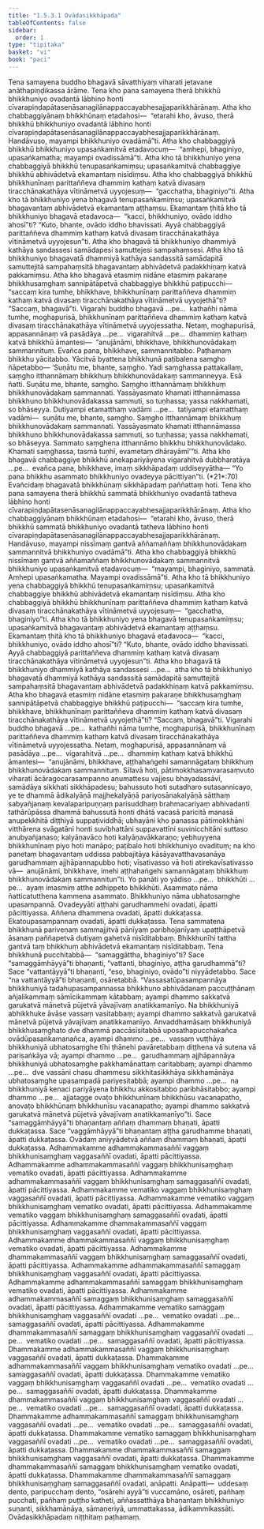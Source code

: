 ```yaml
---
title: "1.5.3.1 Ovādasikkhāpada"
tableOfContents: false
sidebar:
  order: 1
type: "tipitaka"
basket: "vi"
book: "paci"
---
```



<DynamicBreadcrumb />

<Division number="144" book="paci">

<Paragraph number="484" book="paci">
Tena samayena buddho bhagavā sāvatthiyaṃ viharati jetavane anāthapiṇḍikassa ārāme. Tena kho pana samayena therā bhikkhū bhikkhuniyo ovadantā lābhino honti cīvarapiṇḍapātasenāsanagilānappaccayabhesajjaparikkhārānaṃ. Atha kho chabbaggiyānaṃ bhikkhūnaṃ etadahosi—  “etarahi kho, āvuso, therā bhikkhū bhikkhuniyo ovadantā lābhino honti cīvarapiṇḍapātasenāsanagilānappaccayabhesajjaparikkhārānaṃ. Handāvuso, mayampi bhikkhuniyo ovadāmā”ti. Atha kho chabbaggiyā bhikkhū bhikkhuniyo upasaṅkamitvā etadavocuṃ—  “amhepi, bhaginiyo, upasaṅkamatha; mayampi ovadissāmā”ti.
</Paragraph>

<Paragraph number="485" book="paci">
Atha kho tā bhikkhuniyo yena chabbaggiyā bhikkhū tenupasaṅkamiṃsu; upasaṅkamitvā chabbaggiye bhikkhū abhivādetvā ekamantaṃ nisīdiṃsu. Atha kho chabbaggiyā bhikkhū bhikkhunīnaṃ parittaññeva dhammiṃ kathaṃ katvā divasaṃ tiracchānakathāya vītināmetvā uyyojesuṃ—  “gacchatha, bhaginiyo”ti. Atha kho tā bhikkhuniyo yena bhagavā tenupasaṅkamiṃsu; upasaṅkamitvā bhagavantaṃ abhivādetvā ekamantaṃ aṭṭhaṃsu. Ekamantaṃ ṭhitā kho tā bhikkhuniyo bhagavā etadavoca—  “kacci, bhikkhuniyo, ovādo iddho ahosī”ti? “Kuto, bhante, ovādo iddho bhavissati. Ayyā chabbaggiyā parittaññeva dhammiṃ kathaṃ katvā divasaṃ tiracchānakathāya vītināmetvā uyyojesun”ti. Atha kho bhagavā tā bhikkhuniyo dhammiyā kathāya sandassesi samādapesi samuttejesi sampahaṃsesi. Atha kho tā bhikkhuniyo bhagavatā dhammiyā kathāya sandassitā samādapitā samuttejitā sampahaṃsitā bhagavantaṃ abhivādetvā padakkhiṇaṃ katvā pakkamiṃsu.
</Paragraph>

<Paragraph number="486" book="paci">
Atha kho bhagavā etasmiṃ nidāne etasmiṃ pakaraṇe bhikkhusaṃghaṃ sannipātāpetvā chabbaggiye bhikkhū paṭipucchi—  “saccaṃ kira tumhe, bhikkhave, bhikkhunīnaṃ parittaññeva dhammiṃ kathaṃ katvā divasaṃ tiracchānakathāya vītināmetvā uyyojethā”ti? “Saccaṃ, bhagavā”ti. Vigarahi buddho bhagavā …pe…  kathañhi nāma tumhe, moghapurisā, bhikkhunīnaṃ parittaññeva dhammiṃ kathaṃ katvā divasaṃ tiracchānakathāya vītināmetvā uyyojessatha. Netaṃ, moghapurisā, appasannānaṃ vā pasādāya …pe…  vigarahitvā …pe…  dhammiṃ kathaṃ katvā bhikkhū āmantesi—  “anujānāmi, bhikkhave, bhikkhunovādakaṃ sammannituṃ. Evañca pana, bhikkhave, sammannitabbo. Paṭhamaṃ bhikkhu yācitabbo. Yācitvā byattena bhikkhunā paṭibalena saṃgho ñāpetabbo—
</Paragraph>

</Division>
<Division number="145" book="paci">

<Paragraph number="487" book="paci">
‘Suṇātu me, bhante, saṃgho. Yadi saṃghassa pattakallaṃ, saṃgho itthannāmaṃ bhikkhuṃ bhikkhunovādakaṃ sammanneyya. Esā ñatti.
</Paragraph>

<Paragraph number="488" book="paci">
Suṇātu me, bhante, saṃgho. Saṃgho itthannāmaṃ bhikkhuṃ bhikkhunovādakaṃ sammannati. Yassāyasmato khamati itthannāmassa bhikkhuno bhikkhunovādakassa sammuti, so tuṇhassa; yassa nakkhamati, so bhāseyya.
</Paragraph>

<Paragraph number="489" book="paci">
Dutiyampi etamatthaṃ vadāmi …pe…  tatiyampi etamatthaṃ vadāmi—  suṇātu me, bhante, saṃgho. Saṃgho itthannāmaṃ bhikkhuṃ bhikkhunovādakaṃ sammannati. Yassāyasmato khamati itthannāmassa bhikkhuno bhikkhunovādakassa sammuti, so tuṇhassa; yassa nakkhamati, so bhāseyya.
</Paragraph>

<Paragraph number="490" book="paci">
Sammato saṃghena itthannāmo bhikkhu bhikkhunovādako. Khamati saṃghassa, tasmā tuṇhī, evametaṃ dhārayāmī’”ti.
</Paragraph>

<Paragraph number="491" book="paci">
Atha kho bhagavā chabbaggiye bhikkhū anekapariyāyena vigarahitvā dubbharatāya …pe…  evañca pana, bhikkhave, imaṃ sikkhāpadaṃ uddiseyyātha—
</Paragraph>

</Division>
<Division number="146" book="paci">

<Paragraph number="492" book="paci">
<Emphasis>“Yo pana bhikkhu asammato bhikkhuniyo ovadeyya pācittiyan”</Emphasis>ti. (*21*:<Emphasis>70</Emphasis>)
</Paragraph>

<Paragraph number="493" book="paci">
Evañcidaṃ bhagavatā bhikkhūnaṃ sikkhāpadaṃ paññattaṃ hoti.
</Paragraph>

</Division>
<Division number="147" book="paci">

<Paragraph number="494" book="paci">
Tena kho pana samayena therā bhikkhū sammatā bhikkhuniyo ovadantā tatheva lābhino honti cīvarapiṇḍapātasenāsanagilānappaccayabhesajjaparikkhārānaṃ. Atha kho chabbaggiyānaṃ bhikkhūnaṃ etadahosi—  “etarahi kho, āvuso, therā bhikkhū sammatā bhikkhuniyo ovadantā tatheva lābhino honti cīvarapiṇḍapātasenāsanagilānappaccayabhesajjaparikkhārānaṃ. Handāvuso, mayampi nissīmaṃ gantvā aññamaññaṃ bhikkhunovādakaṃ sammannitvā bhikkhuniyo ovadāmā”ti. Atha kho chabbaggiyā bhikkhū nissīmaṃ gantvā aññamaññaṃ bhikkhunovādakaṃ sammannitvā bhikkhuniyo upasaṅkamitvā etadavocuṃ—  “mayampi, bhaginiyo, sammatā. Amhepi upasaṅkamatha. Mayampi ovadissāmā”ti.
</Paragraph>

<Paragraph number="495" book="paci">
Atha kho tā bhikkhuniyo yena chabbaggiyā bhikkhū tenupasaṅkamiṃsu; upasaṅkamitvā chabbaggiye bhikkhū abhivādetvā ekamantaṃ nisīdiṃsu. Atha kho chabbaggiyā bhikkhū bhikkhunīnaṃ parittaññeva dhammiṃ kathaṃ katvā divasaṃ tiracchānakathāya vītināmetvā uyyojesuṃ—  “gacchatha, bhaginiyo”ti. Atha kho tā bhikkhuniyo yena bhagavā tenupasaṅkamiṃsu; upasaṅkamitvā bhagavantaṃ abhivādetvā ekamantaṃ aṭṭhaṃsu. Ekamantaṃ ṭhitā kho tā bhikkhuniyo bhagavā etadavoca—  “kacci, bhikkhuniyo, ovādo iddho ahosī”ti? “Kuto, bhante, ovādo iddho bhavissati. Ayyā chabbaggiyā parittaññeva dhammiṃ kathaṃ katvā divasaṃ tiracchānakathāya vītināmetvā uyyojesun”ti.
</Paragraph>

<Paragraph number="496" book="paci">
Atha kho bhagavā tā bhikkhuniyo dhammiyā kathāya sandassesi …pe…  atha kho tā bhikkhuniyo bhagavatā dhammiyā kathāya sandassitā samādapitā samuttejitā sampahaṃsitā bhagavantaṃ abhivādetvā padakkhiṇaṃ katvā pakkamiṃsu. Atha kho bhagavā etasmiṃ nidāne etasmiṃ pakaraṇe bhikkhusaṃghaṃ sannipātāpetvā chabbaggiye bhikkhū paṭipucchi—  “saccaṃ kira tumhe, bhikkhave, bhikkhunīnaṃ parittaññeva dhammiṃ kathaṃ katvā divasaṃ tiracchānakathāya vītināmetvā uyyojethā”ti? “Saccaṃ, bhagavā”ti. Vigarahi buddho bhagavā …pe…  kathañhi nāma tumhe, moghapurisā, bhikkhunīnaṃ parittaññeva dhammiṃ kathaṃ katvā divasaṃ tiracchānakathāya vītināmetvā uyyojessatha. Netaṃ, moghapurisā, appasannānaṃ vā pasādāya …pe…  vigarahitvā …pe…  dhammiṃ kathaṃ katvā bhikkhū āmantesi—  “anujānāmi, bhikkhave, aṭṭhahaṅgehi samannāgataṃ bhikkhuṃ bhikkhunovādakaṃ sammannituṃ. Sīlavā hoti, pātimokkhasaṃvarasaṃvuto viharati ācāragocarasampanno aṇumattesu vajjesu bhayadassāvī, samādāya sikkhati sikkhāpadesu; bahussuto hoti sutadharo sutasannicayo, ye te dhammā ādikalyāṇā majjhekalyāṇā pariyosānakalyāṇā sātthaṃ sabyañjanaṃ kevalaparipuṇṇaṃ parisuddhaṃ brahmacariyaṃ abhivadanti tathārūpāssa dhammā bahussutā honti dhātā vacasā paricitā manasā anupekkhitā diṭṭhiyā suppaṭividdhā; ubhayāni kho panassa pātimokkhāni vitthārena svāgatāni honti suvibhattāni suppavattīni suvinicchitāni suttaso anubyañjanaso; kalyāṇavāco hoti kalyāṇavākkaraṇo; yebhuyyena bhikkhunīnaṃ piyo hoti manāpo; paṭibalo hoti bhikkhuniyo ovadituṃ; na kho panetaṃ bhagavantaṃ uddissa pabbajitāya kāsāyavatthavasanāya garudhammaṃ ajjhāpannapubbo hoti; vīsativasso vā hoti atirekavīsativasso vā—  anujānāmi, bhikkhave, imehi aṭṭhahaṅgehi samannāgataṃ bhikkhuṃ bhikkhunovādakaṃ sammannitun”ti.
</Paragraph>

</Division>
<Division number="148" book="paci">

<Paragraph number="497" book="paci">
<Emphasis>Yo panā</Emphasis>ti yo yādiso …pe…  <Emphasis>bhikkhū</Emphasis>ti …pe…  ayaṃ imasmiṃ atthe adhippeto bhikkhūti.
</Paragraph>

<Paragraph number="498" book="paci">
<Emphasis>Asammato</Emphasis> nāma ñatticatutthena kammena asammato.
</Paragraph>

<Paragraph number="499" book="paci">
<Emphasis>Bhikkhuniyo</Emphasis> nāma ubhatosaṃghe upasampannā.
</Paragraph>

<Paragraph number="500" book="paci">
<Emphasis>Ovadeyyā</Emphasis>ti aṭṭhahi garudhammehi ovadati, āpatti pācittiyassa. Aññena dhammena ovadati, āpatti dukkaṭassa. Ekatoupasampannaṃ ovadati, āpatti dukkaṭassa.
</Paragraph>

</Division>
<Division number="149" book="paci">

<Paragraph number="501" book="paci">
Tena sammatena bhikkhunā pariveṇaṃ sammajjitvā pānīyaṃ paribhojanīyaṃ upaṭṭhāpetvā āsanaṃ paññapetvā dutiyaṃ gahetvā nisīditabbaṃ. Bhikkhunīhi tattha gantvā taṃ bhikkhuṃ abhivādetvā ekamantaṃ nisīditabbaṃ. Tena bhikkhunā pucchitabbā—  “samaggāttha, bhaginiyo”ti? Sace “samaggāmhāyyā”ti bhaṇanti, “vattanti, bhaginiyo, aṭṭha garudhammā”ti? Sace “vattantāyyā”ti bhaṇanti, “eso, bhaginiyo, ovādo”ti niyyādetabbo. Sace “na vattantāyyā”ti bhaṇanti, osāretabbā. “Vassasatūpasampannāya bhikkhuniyā tadahupasampannassa bhikkhuno abhivādanaṃ paccuṭṭhānaṃ añjalikammaṃ sāmīcikammaṃ kātabbaṃ; ayampi dhammo sakkatvā garukatvā mānetvā pūjetvā yāvajīvaṃ anatikkamanīyo. Na bhikkhuniyā abhikkhuke āvāse vassaṃ vasitabbaṃ; ayampi dhammo sakkatvā garukatvā mānetvā pūjetvā yāvajīvaṃ anatikkamanīyo. Anvaddhamāsaṃ bhikkhuniyā bhikkhusaṃghato dve dhammā paccāsīsitabbā uposathapucchakañca ovādūpasaṅkamanañca, ayampi dhammo …pe…  vassaṃ vuṭṭhāya bhikkhuniyā ubhatosaṃghe tīhi ṭhānehi pavāretabbaṃ diṭṭhena vā sutena vā parisaṅkāya vā; ayampi dhammo …pe…  garudhammaṃ ajjhāpannāya bhikkhuniyā ubhatosaṃghe pakkhamānattaṃ caritabbaṃ; ayampi dhammo …pe…  dve vassāni chasu dhammesu sikkhitasikkhāya sikkhamānāya ubhatosaṃghe upasampadā pariyesitabbā; ayampi dhammo …pe…  na bhikkhuniyā kenaci pariyāyena bhikkhu akkositabbo paribhāsitabbo; ayampi dhammo …pe…  ajjatagge ovaṭo bhikkhunīnaṃ bhikkhūsu vacanapatho, anovaṭo bhikkhūnaṃ bhikkhunīsu vacanapatho; ayampi dhammo sakkatvā garukatvā mānetvā pūjetvā yāvajīvaṃ anatikkamanīyo”ti.
</Paragraph>

<Paragraph number="502" book="paci">
Sace “samaggāmhāyyā”ti bhaṇantaṃ aññaṃ dhammaṃ bhaṇati, āpatti dukkaṭassa. Sace “vaggāmhāyyā”ti bhaṇantaṃ aṭṭha garudhamme bhaṇati, āpatti dukkaṭassa. Ovādaṃ aniyyādetvā aññaṃ dhammaṃ bhaṇati, āpatti dukkaṭassa.
</Paragraph>

</Division>
<Division number="150" book="paci">

<Paragraph number="503" book="paci">
Adhammakamme adhammakammasaññī vaggaṃ bhikkhunisaṃghaṃ vaggasaññī ovadati, āpatti pācittiyassa. Adhammakamme adhammakammasaññī vaggaṃ bhikkhunisaṃghaṃ vematiko ovadati, āpatti pācittiyassa. Adhammakamme adhammakammasaññī vaggaṃ bhikkhunisaṃghaṃ samaggasaññī ovadati, āpatti pācittiyassa.
</Paragraph>

<Paragraph number="504" book="paci">
Adhammakamme vematiko vaggaṃ bhikkhunisaṃghaṃ vaggasaññī ovadati, āpatti pācittiyassa. Adhammakamme vematiko vaggaṃ bhikkhunisaṃghaṃ vematiko ovadati, āpatti pācittiyassa. Adhammakamme vematiko vaggaṃ bhikkhunisaṃghaṃ samaggasaññī ovadati, āpatti pācittiyassa.
</Paragraph>

<Paragraph number="505" book="paci">
Adhammakamme dhammakammasaññī vaggaṃ bhikkhunisaṃghaṃ vaggasaññī ovadati, āpatti pācittiyassa. Adhammakamme dhammakammasaññī vaggaṃ bhikkhunisaṃghaṃ vematiko ovadati, āpatti pācittiyassa. Adhammakamme dhammakammasaññī vaggaṃ bhikkhunisaṃghaṃ samaggasaññī ovadati, āpatti pācittiyassa.
</Paragraph>

<Paragraph number="506" book="paci">
Adhammakamme adhammakammasaññī samaggaṃ bhikkhunisaṃghaṃ vaggasaññī ovadati, āpatti pācittiyassa. Adhammakamme adhammakammasaññī samaggaṃ bhikkhunisaṃghaṃ vematiko ovadati, āpatti pācittiyassa. Adhammakamme adhammakammasaññī samaggaṃ bhikkhunisaṃghaṃ samaggasaññī ovadati, āpatti pācittiyassa.
</Paragraph>

<Paragraph number="507" book="paci">
Adhammakamme vematiko samaggaṃ bhikkhunisaṃghaṃ vaggasaññī ovadati …pe…  vematiko ovadati …pe…  samaggasaññī ovadati, āpatti pācittiyassa.
</Paragraph>

<Paragraph number="508" book="paci">
Adhammakamme dhammakammasaññī samaggaṃ bhikkhunisaṃghaṃ vaggasaññī ovadati …pe…  vematiko ovadati …pe…  samaggasaññī ovadati, āpatti pācittiyassa.
</Paragraph>

</Division>
<Division number="151" book="paci">

<Paragraph number="509" book="paci">
Dhammakamme adhammakammasaññī vaggaṃ bhikkhunisaṃghaṃ vaggasaññī ovadati, āpatti dukkaṭassa. Dhammakamme adhammakammasaññī vaggaṃ bhikkhunisaṃghaṃ vematiko ovadati …pe…  samaggasaññī ovadati, āpatti dukkaṭassa.
</Paragraph>

<Paragraph number="510" book="paci">
Dhammakamme vematiko vaggaṃ bhikkhunisaṃghaṃ vaggasaññī ovadati …pe…  vematiko ovadati …pe…  samaggasaññī ovadati, āpatti dukkaṭassa.
</Paragraph>

<Paragraph number="511" book="paci">
Dhammakamme dhammakammasaññī vaggaṃ bhikkhunisaṃghaṃ vaggasaññī ovadati …pe…  vematiko ovadati …pe…  samaggasaññī ovadati, āpatti dukkaṭassa.
</Paragraph>

<Paragraph number="512" book="paci">
Dhammakamme adhammakammasaññī samaggaṃ bhikkhunisaṃghaṃ vaggasaññī ovadati …pe…  vematiko ovadati …pe…  samaggasaññī ovadati, āpatti dukkaṭassa.
</Paragraph>

<Paragraph number="513" book="paci">
Dhammakamme vematiko samaggaṃ bhikkhunisaṃghaṃ vaggasaññī ovadati …pe…  vematiko ovadati …pe…  samaggasaññī ovadati, āpatti dukkaṭassa.
</Paragraph>

<Paragraph number="514" book="paci">
Dhammakamme dhammakammasaññī samaggaṃ bhikkhunisaṃghaṃ vaggasaññī ovadati, āpatti dukkaṭassa. Dhammakamme dhammakammasaññī samaggaṃ bhikkhunisaṃghaṃ vematiko ovadati, āpatti dukkaṭassa. Dhammakamme dhammakammasaññī samaggaṃ bhikkhunisaṃghaṃ samaggasaññī ovadati, anāpatti.
</Paragraph>

</Division>
<Division number="152" book="paci">

<Paragraph number="515" book="paci">
Anāpatti—  uddesaṃ dento, paripucchaṃ dento, “osārehi ayyā”ti vuccamāno, osāreti, pañhaṃ pucchati, pañhaṃ puṭṭho katheti, aññassatthāya bhaṇantaṃ bhikkhuniyo suṇanti, sikkhamānāya, sāmaṇeriyā, ummattakassa, ādikammikassāti.

</Paragraph>
</Division>

<Paragraph number="516" type="center" book="paci">
Ovādasikkhāpadaṃ niṭṭhitaṃ paṭhamaṃ.
</Paragraph>